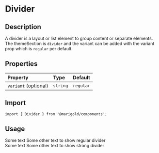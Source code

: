 
<Meta title="Components/Divider" />

# Divider

## Description

A divider is a layout or list element to group content or separate elements.
The themeSection is `divider` and the variant can be added with the variant prop which is `regular` per default.

## Properties

| Property             | Type     | Default   |
| :------------------- | :------- | :-------- |
| `variant` (optional) | `string` | `regular` |

## Import

```tsx
import { Divider } from '@marigold/components';
```

## Usage

<Canvas>
  <Story name="Divider/regular">
    <div>
      <Text>Some text</Text>
      <Divider />
      <Text>Some other text to show regular divider</Text>
    </div>
  </Story>
  <Story name="Divider/bold">
    <div>
      <Text>Some text</Text>
      <Divider variant="bold" />
      <Text>Some other text to show strong divider</Text>
    </div>
  </Story>
</Canvas>
